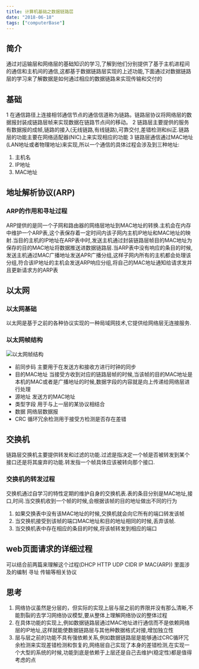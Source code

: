 ```yaml
---
title: 计算机基础之数据链路层  
date: "2018-06-18"
tags: ["computerBase"]
---
```


## 简介  
  通过对运输层和网络层的基础知识的学习,了解到他们分别提供了基于主机进程间的通信和主机间的通信,这都基于数据链路层实现的上述功能,下面通过对数据链路层的学习来了解数据是如何通过相应的数据链路来实现传输和交付的
## 基础
1 在通信路径上连接相邻通信节点的通信信道称为链路。链路层协议将网络层的数据报封装成链路层帧来实现数据在链路节点间的移动。
2 链路层主要提供的服务有数据报的成帧,链路的接入(无线链路,有线链路),可靠交付,差错检测和纠正.链路层的功能主要在网络适配器(NIC)上来实现相应的功能
3 链路层通信通过MAC地址(LAN地址或者物理地址)来实现,所以一个通信的具体过程会涉及到三种地址:
  1. 主机名
  2. IP地址
  3. MAC地址  

## 地址解析协议(ARP)
###  ARP的作用和寻址过程  
  ARP提供的是同一个子网和路由器的网络层地址到MAC地址的转换.主机会在内存中维护一个ARP表,这个表保存着一定时间内该子网内主机IP地址和MAC地址的映射.当目的主机的IP地址在ARP表中时,发送主机通过封装链路层帧目的MAC地址为保存的目的MAC地址将数据推送进数据链路层.当ARP表中没有响应的条目的时候,发送主机通过MAC广播地址发送APR广播分组,这样子网内所有的主机都会处理该分组,符合该IP地址的主机会发送ARP响应分组,将自己的MAC地址通知给请求发并且更新请求方的ARP表

##  以太网
### 以太网基础
  以太网是基于之前的各种协议实现的一种局域网技术,它提供给网络层无连接服务.
### 以太网帧结构
![以太网帧结构](/static/images/computerBaseStatic/dataLink/dataLink.png)  

* 前同步码 主要用于在发送方和接收方进行时钟的同步
* 目的MAC地址 当接受方收到对应的链路层帧的时候,当该帧的目的MAC地址是本机的MAC或者是广播地址的时候,数据字段的内容就是向上传递给网络层进行处理
* 源地址 发送方的MAC地址
* 类型字段 用于与上一层的某协议相结合
* 数据 网络层数据报
* CRC 循环冗余检测用于接受方检测是否存在差错

##  交换机
  链路层交换机主要提供转发和过滤的功能.过滤是指决定一个帧是否被转发到某个接口还是将其废弃的功能.转发指一个帧具体应该被转向那个接口.
### 交换机的转发过程
  交换机通过自学习的特性定期的维护自身的交换机表.表的条目分别是MAC地址,接口,时间.当交换机收到一个帧的时候,会根据该帧的目的地址做出不同的行为
  1. 如果交换表中没有该MAC地址的时候,交换机就会向它所有的端口转发该帧
  2. 当交换机接受到该帧的端口MAC地址和目的地址相同的时候,丢弃该帧.
  3. 当交换机表中存在相应的条目的时候,将该帧转发到相应的端口
  
## web页面请求的详细过程
  可以结合前两篇来理解这个过程(DHCP HTTP  UDP CIDR IP MAC(ARP))  里面涉及的编制 寻址 传输等相关协议
## 思考
  1. 网络协议虽然是分层的，但实际的实现上层与层之前的界限并没有那么清晰,不能割裂的去学习网络协议模型,要从整体上理解网络协议的整体过程
  2. 在具体功能的实现上,例如数据链路层通过MAC地址进行通信而不是依赖网络层的IP地址,这样就能使数据链路层与其他种数据格式对接,增加独立性
  3. 层与层之前的功能不具有强依赖关系,例如数据链路层是能够通过CRC循环冗余检测来实现差错检测和恢复的,网络层自己实现了本身的差错检测,在实现一个大型的系统的时候,功能到底是依赖于上层还是自己去维护(稳定性)都是值得考虑的点

